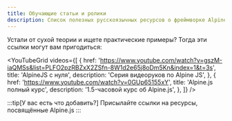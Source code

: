 ```yaml
---
title: Обучающие статьи и ролики
description: Список полезных русскоязычных ресурсов о фреймворке Alpine.js
---
```



Устали от сухой теории и ищете практические примеры? Тогда эти ссылки могут вам пригодиться:

<CardGrid>
  <LinkCard
    title="Alpine.js — легковесный фреймворк с удобным синтаксисом"
    href="https://habr.com/ru/articles/501312/"
    description="Статья на Хабре"
  />
  <LinkCard
    title="Alpine Toolbox"
    href="https://www.alpinetoolbox.com"
    description="Готовые примеры кода на Alpine.js"
  />
  <LinkCard
    title="Создание компонента на Alpine.js"
    href="https://php.dragomano.ru/znakomstvo-s-populyarnymi-js-freymvorkami-chast-1/"
    description="Знакомство с современными JS фреймворками - часть 1"
  />
  <LinkCard
    title="Code Examples and Guides on Functionality with Alpine JS"
    href="https://js.hyperui.dev"
    description="Уникальный ресурс с примерами готовых компонентов"
  />
</CardGrid>


<YouTubeGrid
  videos={[
    {
      href: 'https://www.youtube.com/watch?v=gszM-iaQMSs&list=PLFO2pzRBZxX2ZSfn-8W1d2e65j8oDm5Kn&index=1&t=3s',
      title: 'AlpineJS с нуля',
      description:
        'Серия видеоруков по Alpine JS',
    },
    {
      href: 'https://www.youtube.com/watch?v=0GUp65155xY',
      title: 'Alpine.js полный курс',
      description: '1.5-часовой курс об Alpine.js',
    },
  ]}
/>

:::tip[У вас есть что добавить?]
  Присылайте ссылки на ресурсы, посвящённые Alpine.js
:::